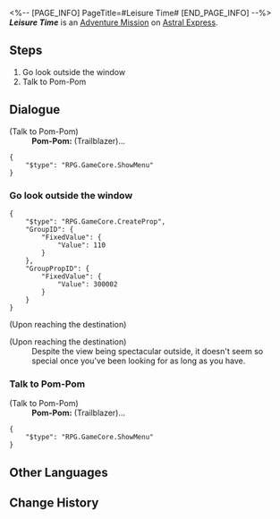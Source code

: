 <%-- [PAGE_INFO]
PageTitle=#Leisure Time#
[END_PAGE_INFO] --%>
{{Stub|Dialogue.}}
{{Mission Infobox
|id            = 4050013
|title         = 
|image         = <!--Mission Leisure Time.png-->
|type          = Adventure
|event_name    = 
|chapter       = 
|requirements  = {{subst:void|<!--Unknown: {"Type":"Manual"}-->}}
|summary       = <!--official mission summary from Fate's Atlas-->
|characters    = Pom-Pom; Trailblazer
|startLocation = [[Astral Express]] - [[Parlor Car]]
|world         = Astral Express
|area          = Parlor Car
|prev          = 
|next          = 
|rewards       = Sparse Aether*2; Eye of Lightning*1; Credit*8,000
}}
'''''Leisure Time''''' is an [[Adventure Mission]] on [[Astral Express]].

==Steps==
# Go look outside the window
# Talk to Pom-Pom

<!--
==Gameplay Notes==

--><!--
==Trial Character==

-->
==Dialogue==
{{Stub Dialogue}}


;(Talk to Pom-Pom)
:'''Pom-Pom:''' (Trailblazer)...
<pre>{
	"$type": "RPG.GameCore.ShowMenu"
}</pre>
{{Dialogue End}}

===Go look outside the window{{subst:void|<!--405001302-->}}===
{{Mission Description|type=adventure|location=Parlor Car|update|Pom-Pom suggests you to take a walk near the window, maybe you'll discover something.}}
{{Dialogue Start}}
<pre>{
	"$type": "RPG.GameCore.CreateProp",
	"GroupID": {
		"FixedValue": {
			"Value": 110
		}
	},
	"GroupPropID": {
		"FixedValue": {
			"Value": 300002
		}
	}
}</pre>
;(Upon reaching the destination)

;(Upon reaching the destination)
:Despite the view being spectacular outside, it doesn't seem so special once you've been looking for as long as you have.
{{Dialogue End}}

===Talk to Pom-Pom{{subst:void|<!--405001303-->}}===
{{Mission Description|type=adventure|location=Parlor Car|update|You take in the astral scenery, go back and talk to Pom-Pom.}}
{{Dialogue Start}}


;(Talk to Pom-Pom)
:'''Pom-Pom:''' (Trailblazer)...
<pre>{
	"$type": "RPG.GameCore.ShowMenu"
}</pre>
{{Dialogue End}}

==Other Languages==
{{Other Languages
|en   = Leisure Time
|zhs  = 空闲时光
|zht  = 空閒時光
|ja   = 長閑な時間
|ko   = 여가 시간
|es   = Tiempo de ocio
|fr   = Temps libre
|ru   = Часы досуга
|th   = ช่วงเวลายามว่าง
|vi   = Thời Gian Rảnh Rỗi
|de   = Zeit zum Entspannen
|id   = Waktu Senggang
|pt   = Tempo Livre
}}

==Change History==
{{Change History|1.0}}
